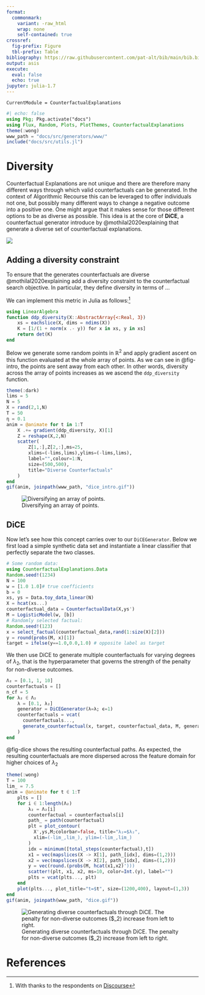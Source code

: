 ```yaml
---
format: 
  commonmark:
    variant: -raw_html
    wrap: none
    self-contained: true
crossref:
  fig-prefix: Figure
  tbl-prefix: Table
bibliography: https://raw.githubusercontent.com/pat-alt/bib/main/bib.bib
output: asis
execute: 
  eval: false
  echo: true
jupyter: julia-1.7
---
```


```@meta
CurrentModule = CounterfactualExplanations 
```

```julia
#| echo: false
using Pkg; Pkg.activate("docs")
using Flux, Random, Plots, PlotThemes, CounterfactualExplanations
theme(:wong)
www_path = "docs/src/generators/www/"
include("docs/src/utils.jl")
```

# Diversity

Counterfactual Explanations are not unique and there are therefore many different ways through which valid counterfactuals can be generated. In the context of Algorithmic Recourse this can be leveraged to offer individuals not one, but possibly many different ways to change a negative outcome into a positive one. One might argue that it makes sense for those different options to be as diverse as possible. This idea is at the core of **DiCE**, a counterfactual generator introduce by @mothilal2020explaining that generate a diverse set of counterfactual explanations.

![](https://discourse.julialang.org/t/getting-around-zygote-mutating-array-issue/83907/2)

## Adding a diversity constraint

To ensure that the generates counterfactuals are diverse @mothilal2020explaining add a diversity constraint to the counterfactual search objective. In particular, they define diversity in terms of ...

We can implement this metric in Julia as follows:^[With thanks to the respondents on [Discourse](https://discourse.julialang.org/t/getting-around-zygote-mutating-array-issue/83907/2.png)]

```julia
using LinearAlgebra
function ddp_diversity(X::AbstractArray{<:Real, 3})
    xs = eachslice(X, dims = ndims(X))
    K = [1/(1 + norm(x .- y)) for x in xs, y in xs]
    return det(K)
end
```

Below we generate some random points in $\mathbb{R}^2$ and apply gradient ascent on this function evaluated at the whole array of points. As we can see in @fig-intro, the points are sent away from each other. In other words, diversity across the array of points increases as we ascend the `ddp_diversity` function. 

```julia
theme(:dark)
lims = 5
N = 5
X = rand(2,1,N)
T = 50
η = 0.1
anim = @animate for t in 1:T
    X .+= gradient(ddp_diversity, X)[1]
    Z = reshape(X,2,N)
    scatter(
        Z[1,:],Z[2,:],ms=25, 
        xlims=(-lims,lims),ylims=(-lims,lims),
        label="",colour=1:N,
        size=(500,500),
        title="Diverse Counterfactuals"
    )
end
gif(anim, joinpath(www_path, "dice_intro.gif"))
```

![Diversifying an array of points.](../www/dice_intro.gif){#fig-intro}

## DiCE 

Now let's see how this concept carries over to our `DiCEGenerator`. Below we first load a simple synthetic data set and instantiate a linear classifier that perfectly separate the two classes. 

```julia
# Some random data:
using CounterfactualExplanations.Data
Random.seed!(1234)
N = 100
w = [1.0 1.0]# true coefficients
b = 0
xs, ys = Data.toy_data_linear(N)
X = hcat(xs...)
counterfactual_data = CounterfactualData(X,ys')
M = LogisticModel(w, [b])
# Randomly selected factual:
Random.seed!(123)
x = select_factual(counterfactual_data,rand(1:size(X)[2]))
y = round(probs(M, x)[1])
target = ifelse(y==1.0,0.0,1.0) # opposite label as target
```

We then use DiCE to generate multiple counterfactuals for varying degrees of $\lambda_2$, that is the hyperparameter that governs the strength of the penalty for non-diverse outcomes.

```julia
Λ₂ = [0.1, 1, 10]
counterfactuals = []
n_cf = 5
for λ₂ ∈ Λ₂  
    λ = [0.1, λ₂]
    generator = DiCEGenerator(λ=λ; ϵ=1)
    counterfactuals = vcat(
      counterfactuals...,
      generate_counterfactual(x, target, counterfactual_data, M, generator; num_counterfactuals=n_cf)
    )
end
```

@fig-dice shows the resulting counterfactual paths. As expected, the resulting counterfactuals are more dispersed across the feature domain for higher choices of $\lambda_2$

```julia
theme(:wong)
T = 100
lim_ = 7.5
anim = @animate for t ∈ 1:T
    plts = []
    for i ∈ 1:length(Λ₂)
        λ₂ = Λ₂[i]
        counterfactual = counterfactuals[i]  
        path_ = path(counterfactual)
        plt = plot_contour(
          X',ys,M;colorbar=false, title="λ₂=$λ₂",
          xlim=(-lim_,lim_), ylim=(-lim_,lim_)
        )
        idx = minimum([total_steps(counterfactual),t])
        x1 = vec(mapslices(X -> X[1], path_[idx], dims=(1,2)))
        x2 = vec(mapslices(X -> X[2], path_[idx], dims=(1,2)))
        y = vec(round.(probs(M, hcat(x1,x2)')))
        scatter!(plt, x1, x2, ms=10, color=Int.(y), label="")
        plts = vcat(plts..., plt)
    end
    plot(plts..., plot_title="t=$t", size=(1200,400), layout=(1,3))
end
gif(anim, joinpath(www_path, "dice.gif"))
```

![Generating diverse counterfactuals through DiCE. The penalty for non-diverse outcomes ($\lambda_2) increase from left to right.](../www/dice.gif){#fig-dice}

# References

